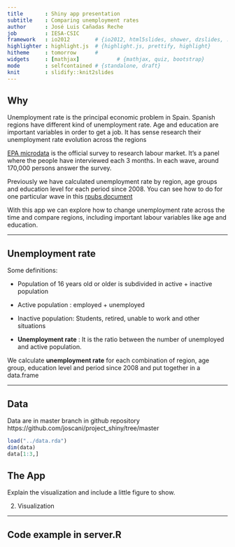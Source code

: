 ```yaml
---
title       : Shiny app presentation
subtitle    : Comparing unemployment rates
author      : José Luis Cañadas Reche
job         : IESA-CSIC
framework   : io2012        # {io2012, html5slides, shower, dzslides, ...}
highlighter : highlight.js  # {highlight.js, prettify, highlight}
hitheme     : tomorrow      # 
widgets     : [mathjax]            # {mathjax, quiz, bootstrap}
mode        : selfcontained # {standalone, draft}
knit        : slidify::knit2slides
---
```


## Why

Unemployment  rate is the principal economic problem in Spain. Spanish regions have different kind of unemployment rate. Age and education are important variables in order to get a job.  It has sense  research their  unemployment rate evolution across the regions

[EPA microdata](http://www.ine.es/en/inebaseDYN/epa30308/epa_microdatos_en.htm) is the official survey to research labour market. It's a panel where the people have interviewed each 3 months. In each wave, around 170,000 persons answer the survey.

Previously we have calculated unemployment rate by region, age groups and education level for each period since 2008. You can see how to do for one particular wave in this [rpubs document](http://rpubs.com/joscani/unemplrate)

With this app we can explore how to change unemployment rate across the time and compare regions, including important labour variables like age and education.

---

## Unemployment rate
Some definitions:

* Population of 16 years old or older is subdivided in active + inactive population
* Active population :  employed + unemployed 
* Inactive population: Students, retired, unable to work and other situations

* __Unemployment rate__ : It is the ratio between the number of unemployed and active population.

We calculate __unemployment rate__ for each combination of region, age group, education level and period since 2008 and put together in a data.frame

---


## Data
Data are in master branch in github repository
https://github.com/joscani/project_shiny/tree/master

```r

load("../data.rda")
dim(data)
data[1:3,]
```


## The App
Explain the visualization  and include a little figure to show.

2. Visualization

---

## Code example in server.R







